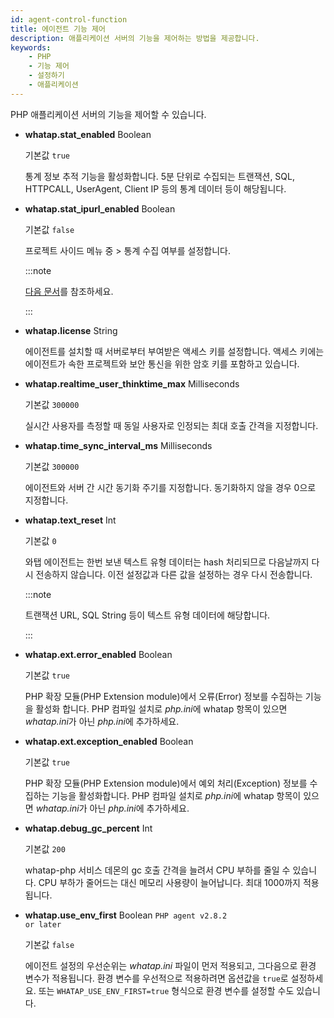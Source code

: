 ```yaml
---
id: agent-control-function
title: 에이전트 기능 제어
description: 애플리케이션 서버의 기능을 제어하는 방법을 제공합니다.
keywords:
    - PHP
    - 기능 제어
    - 설정하기
    - 애플리케이션
---
```


PHP 애플리케이션 서버의 기능을 제어할 수 있습니다.

* **whatap.stat_enabled** <span class='type'>Boolean</span>

  기본값 `true`

  통계 정보 추적 기능을 활성화합니다. 5분 단위로 수집되는 트랜잭션, SQL, HTTPCALL, UserAgent, Client IP 등의 통계 데이터 등이 해당됩니다.


* **whatap.stat_ipurl_enabled** <span class='type'>Boolean</span>

  기본값 `false`

  프로젝트 사이드 메뉴 중 <Cmdname sid="side_statistics" className="uitext" /> &gt; <Cmdname sid="side_statIp" className="uitext" /> 통계 수집 여부를 설정합니다. 

  :::note 

  [다음 문서](/php/analysis-apm-trs#statiptx)를 참조하세요.

  :::

* **whatap.license** <span class='type'>String</span>

  에이전트를 설치할 때 서버로부터 부여받은 액세스 키를 설정합니다. 액세스 키에는 에이전트가 속한 프로젝트와 보안 통신을 위한 암호 키를 포함하고 있습니다.

* **whatap.realtime_user_thinktime_max** <span class='type'>Milliseconds</span>

  기본값 `300000`

  실시간 사용자를 측정할 때 동일 사용자로 인정되는 최대 호출 간격을 지정합니다.

* **whatap.time_sync_interval_ms** <span class='type'>Milliseconds</span>

  기본값 `300000`

  에이전트와 서버 간 시간 동기화 주기를 지정합니다. 동기화하지 않을 경우 0으로 지정합니다.

* **whatap.text_reset** <span class='type'>Int</span>

  기본값 `0`

  와탭 에이전트는 한번 보낸 텍스트 유형 데이터는 hash 처리되므로 다음날까지 다시 전송하지 않습니다. 이전 설정값과 다른 값을 설정하는 경우 다시 전송합니다.

  :::note

  트랜잭션 URL, SQL String 등이 텍스트 유형 데이터에 해당합니다.

  :::

* **whatap.ext.error_enabled** <span class='type'>Boolean</span>

  기본값 `true`

  PHP 확장 모듈(PHP Extension module)에서 오류(Error) 정보를 수집하는 기능을 활성화 합니다. PHP 컴파일 설치로 *php.ini*에 whatap 항목이 있으면 *whatap.ini*가 아닌 *php.ini*에 추가하세요.


<Phprestartapply />

* **whatap.ext.exception_enabled** <span class='type'>Boolean</span>

  기본값 `true`

  PHP 확장 모듈(PHP Extension module)에서 예외 처리(Exception) 정보를 수집하는 기능을 활성화합니다. PHP 컴파일 설치로 *php.ini*에 whatap 항목이 있으면 *whatap.ini*가 아닌 *php.ini*에 추가하세요.

<Phprestartapply />

* **whatap.debug_gc_percent** <span class='type'>Int</span>

  기본값 `200`
  
  whatap-php 서비스 데몬의 gc 호출 간격을 늘려서 CPU 부하를 줄일 수 있습니다. CPU 부하가 줄어드는 대신 메모리 사용량이 늘어납니다. 최대 1000까지 적용됩니다.

* **whatap.use_env_first** <span class='type'>Boolean</span> <code className="my">PHP agent v2.8.2 or later</code>

  기본값 `false`

  에이전트 설정의 우선순위는 *whatap.ini* 파일이 먼저 적용되고, 그다음으로 환경 변수가 적용됩니다. 환경 변수를 우선적으로 적용하려면 옵션값을 `true`로 설정하세요. 또는 `WHATAP_USE_ENV_FIRST=true` 형식으로 환경 변수를 설정할 수도 있습니다.